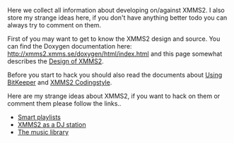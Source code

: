 Here we collect all information about developing on/against XMMS2. I also store my strange ideas here, if you don't have anything better todo you can always try to comment on them.

First of you may want to get to know the XMMS2 design and source. You can find the Doxygen documentation here: http://xmms2.xmms.se/doxygen/html/index.html and this page somewhat describes the [[Design of XMMS2]].

Before you start to hack you should also read the documents about [[Using BitKeeper]] and [[XMMS2 Codingstyle]].

Here are my strange ideas about XMMS2, if you want to hack on them or comment them please follow the links..

*[[Smart playlists]]
*[[XMMS2 as a DJ station]]
*[[The music library]]